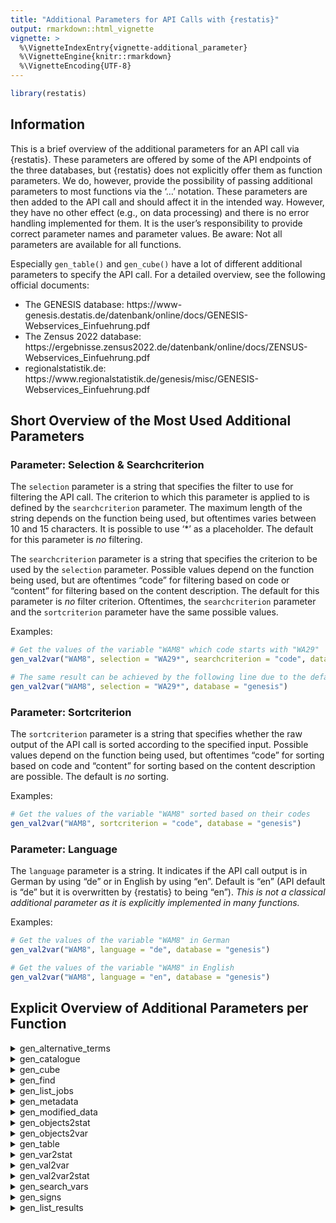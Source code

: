 ```yaml
---
title: "Additional Parameters for API Calls with {restatis}"
output: rmarkdown::html_vignette
vignette: >
  %\VignetteIndexEntry{vignette-additional_parameter}
  %\VignetteEngine{knitr::rmarkdown}
  %\VignetteEncoding{UTF-8}
---
```


```r
library(restatis)
```

## Information

This is a brief overview of the additional parameters for an API call via {restatis}. These parameters are offered by some of the API endpoints of the three databases, but {restatis} does not explicitly offer them as function parameters. We do, however, provide the possibility of passing additional parameters to most functions via the '...' notation. These parameters are then added to the API call and should affect it in the intended way. However, they have no other effect (e.g., on data processing) and there is no error handling implemented for them. It is the user's responsibility to provide correct parameter names and parameter values. Be aware: Not all parameters are available for all functions.

Especially `gen_table()` and `gen_cube()` have a lot of different additional parameters to specify the API call. For a detailed overview, see the following official documents:

- The GENESIS database: https://www-genesis.destatis.de/datenbank/online/docs/GENESIS-Webservices_Einfuehrung.pdf
- The Zensus 2022 database: https://ergebnisse.zensus2022.de/datenbank/online/docs/ZENSUS-Webservices_Einfuehrung.pdf
- regionalstatistik.de: https://www.regionalstatistik.de/genesis/misc/GENESIS-Webservices_Einfuehrung.pdf

## Short Overview of the Most Used Additional Parameters

### Parameter: Selection & Searchcriterion

The `selection` parameter is a string that specifies the filter to use for filtering the API call. The criterion to which this parameter is applied to is defined by the `searchcriterion` parameter. The maximum length of the string depends on the function being used, but oftentimes varies between 10 and 15 characters. It is possible to use '\*' as a placeholder. The default for this parameter is *no* filtering. 

The `searchcriterion` parameter is a string that specifies the criterion to be used by the `selection` parameter. Possible values depend on the function being used, but are oftentimes "code" for filtering based on code or "content" for filtering based on the content description. The default for this parameter is *no* filter criterion. Oftentimes, the `searchcriterion` parameter and the `sortcriterion` parameter have the same possible values.

Examples:
```r
# Get the values of the variable "WAM8" which code starts with "WA29"
gen_val2var("WAM8", selection = "WA29*", searchcriterion = "code", database = "genesis")

# The same result can be achieved by the following line due to the default of the "searchcriterion" parameter:
gen_val2var("WAM8", selection = "WA29*", database = "genesis")
```

### Parameter: Sortcriterion
The `sortcriterion` parameter is a string that specifies whether the raw output of the API call is sorted according to the specified input. Possible values depend on the function being used, but oftentimes "code" for sorting based on code and "content" for sorting based on the content description are possible. The default is *no* sorting.

Examples:
```r
# Get the values of the variable "WAM8" sorted based on their codes
gen_val2var("WAM8", sortcriterion = "code", database = "genesis")
```

### Parameter: Language
The `language` parameter is a string. It indicates if the API call output is in German by using "de" or in English by using "en". Default is "en" (API default is "de" but it is overwritten by {restatis} to being "en"). *This is not a classical additional parameter as it is explicitly implemented in many functions.*

Examples:
```r
# Get the values of the variable "WAM8" in German
gen_val2var("WAM8", language = "de", database = "genesis")

# Get the values of the variable "WAM8" in English
gen_val2var("WAM8", language = "en", database = "genesis")
```

## Explicit Overview of Additional Parameters per Function

<details>
<summary>gen_alternative_terms</summary> 

| Parameter   | Description |
| ----------- | ----------- |
| selection      | 1-15 characters; filtering based on "code" of the objects; "*" notations are possible       |
| language   | "de" / "en"        |

</details>

<details>
<summary>gen_catalogue</summary> 
For cubes: (only GENESIS and regionalstatistik.de)

| Parameter   | Description |
| ----------- | ----------- |
| selection      | 1-10 characters; filtering based on "code" of the objects; "*" notations are possible       |
| language   | "de" / "en"        |
| area   | "all" / "public" / "user"        |

For statistics:

| Parameter   | Description |
| ----------- | ----------- |
| selection      | 1-15 characters; filtering based on searchcriterion; "*" notations are possible       |
| searchcriterion   | "code" / "content"       |
| sortcriterion   | "code" / "content"       |
| language   | "de" / "en"        |

For tables:

| Parameter   | Description |
| ----------- | ----------- |
| selection      | 1-15 characters; filtering based on searchcriterion; "*" notations are possible       |
| searchcriterion   | "code" / "content" (only Zensus 2022 database)    |
| sortcriterion   | "code" / "top"       |
| language   | "de" / "en"        |
| area   | "all" / "public" / "user"        |

</details>

<details>
<summary>gen_cube</summary> 

see the following official documentation: https://www-genesis.destatis.de/datenbank/online/docs/GENESIS-Webservices_Einfuehrung.pdf
see the following official documentation: https://www.regionalstatistik.de/genesis/misc/GENESIS-Webservices_Einfuehrung.pdf
Only available for GENESIS and regionalstatistik.de

</details>

<details>
<summary>gen_find</summary> 
| Parameter   | Description |
| ----------- | ----------- |
| language   | "de" / "en"        |

</details>

<details>
<summary>gen_list_jobs</summary> 
| Parameter   | Description |
| ----------- | ----------- |
| selection      | 1-50 characters; filtering based on "code" of the objects or searchcriterion; "*" notations are possible       |
| searchcriterion   | "type" / "code" / "time" / "status"      |
| sortcriterion   | "type" / "code" / "time" / "status"      |
| language   | "de" / "en"        |
| type   | -        |

- See more in the following official documentation for GENESIS: https://www-genesis.destatis.de/datenbank/online/docs/GENESIS-Webservices_Einfuehrung.pdf 
- See more in the following official documentation for regionalstatistik.de: https://www.regionalstatistik.de/genesis/misc/GENESIS-Webservices_Einfuehrung.pdf

</details>

<details>
<summary>gen_metadata</summary> 
| Parameter   | Description |
| ----------- | ----------- |
| language   | "de" / "en"        |
| area   | "all" / "public" / "user"  *1      |

*1 for Zensus 2022 database only tables offer the additional parameter "area".
</details>

<details>
<summary>gen_modified_data</summary> 
| Parameter   | Description |
| ----------- | ----------- |
| selection   | 1-15 characters; filtering based on "code" of the objects; "*" notations are possible |
| language   | "de" / "en"        |
</details>

<details>
<summary>gen_objects2stat</summary> 
For cubes: (only GENESIS and regionalstatistik.de)

| Parameter   | Description |
| ----------- | ----------- |
| selection      | 1-10 characters; filtering based on "code" of the objects; "*" notations are possible       |
| area   | "all" / "public" / "user"        |
| language   | "de" / "en"        |

For variables:

| Parameter   | Description |
| ----------- | ----------- |
| selection      | 1-6 characters; filtering based on searchcriterion; "*" notations are possible       |
| searchcriterion   | "code" / "content"       |
| sortcriterion   | "code" / "content"       |
| language   | "de" / "en"        |
| area   | "all" / "public" / "user"        |
| type   | -        |

- See more in the following official documentation for GENESIS: https://www-genesis.destatis.de/datenbank/online/docs/GENESIS-Webservices_Einfuehrung.pdf 
- See more in the following official documentation for the Zensus 2022 database: https://ergebnisse.zensus2022.de/datenbank/online/docs/ZENSUS-Webservices_Einfuehrung.pdf
- See more in the following official documentation for regionalstatistik.de: https://www.regionalstatistik.de/genesis/misc/GENESIS-Webservices_Einfuehrung.pdf

For tables:

| Parameter   | Description |
| ----------- | ----------- |
| selection      | 1-15 characters; filtering based on "code" of the objects; "*" notations are possible       |
| language   | "de" / "en"        |
| area   | "all" / "public" / "user"        |
</details>

<details>
<summary>gen_objects2var</summary> 
For cubes: (only GENESIS and regionalstatistik.de)

| Parameter   | Description |
| ----------- | ----------- |
| selection      | 1-15 characters; filtering based on "code" of the objects; "*" notations are possible       |
| language   | "de" / "en"        |
| area   | "all" / "public" / "user"        |

For statistics:

| Parameter   | Description |
| ----------- | ----------- |
| selection      | 1-15 characters; filtering based on searchcriterion; "*" notations are possible       |
| searchcriterion   | "code" / "content"       |
| sortcriterion   | "code" / "content"       |
| language   | "de" / "en"        |
| area   | "all" / "public" / "user"        |

For tables:

| Parameter   | Description |
| ----------- | ----------- |
| selection      | 1-15 characters; filtering based on "code" of the objects; "*" notations are possible       |
| language   | "de" / "en"        |
| area   | "all" / "public" / "user"        |
</details>

<details>
<summary>gen_table</summary> 

- See more in the following official documentation for GENESIS: https://www-genesis.destatis.de/datenbank/online/docs/GENESIS-Webservices_Einfuehrung.pdf 
- See more in the following official documentation for the Zensus 2022 database: https://ergebnisse.zensus2022.de/datenbank/online/docs/ZENSUS-Webservices_Einfuehrung.pdf
- See more in the following official documentation for regionalstatistik.de: https://www.regionalstatistik.de/genesis/misc/GENESIS-Webservices_Einfuehrung.pdf

</details>

<details>
<summary>gen_var2stat</summary> 
| Parameter   | Description |
| ----------- | ----------- |
| selection      | 1-6 characters; filtering based on searchcriterion; "*" notations are possible       |
| searchcriterion   | "code" / "content"       |
| sortcriterion   | "code" / "content"       |
| language   | "de" / "en"        |
| area   | "all" / "public" / "user"        |
| type   | -        |

- See more in the following official documentation for GENESIS: https://www-genesis.destatis.de/datenbank/online/docs/GENESIS-Webservices_Einfuehrung.pdf 
- See more in the following official documentation for the Zensus 2022 database: https://ergebnisse.zensus2022.de/datenbank/online/docs/ZENSUS-Webservices_Einfuehrung.pdf
- See more in the following official documentation for regionalstatistik.de: https://www.regionalstatistik.de/genesis/misc/GENESIS-Webservices_Einfuehrung.pdf

</details>

<details>
<summary>gen_val2var</summary> 
| Parameter   | Description |
| ----------- | ----------- |
| selection      | 1-15 characters; filtering based on searchcriterion; "*" notations are possible       |
| searchcriterion   | "code" / "content"       |
| sortcriterion   | "code" / "content"       |
| language   | "de" / "en"        |

</details>

<details>
<summary>gen_val2var2stat</summary> 
| Parameter   | Description |
| ----------- | ----------- |
| selection      | 1-6 characters; filtering based on searchcriterion; "*" notations are possible       |
| searchcriterion   | "code" / "content"       |
| sortcriterion   | "code" / "content"       |
| language   | "de" / "en"        |
| area   | "all" / "public" / "user"        |
| type   | -        |

- See more in the following official documentation for GENESIS: https://www-genesis.destatis.de/datenbank/online/docs/GENESIS-Webservices_Einfuehrung.pdf 
- See more in the following official documentation for the Zensus 2022 database: https://ergebnisse.zensus2022.de/datenbank/online/docs/ZENSUS-Webservices_Einfuehrung.pdf
- See more in the following official documentation for regionalstatistik.de: https://www.regionalstatistik.de/genesis/misc/GENESIS-Webservices_Einfuehrung.pdf

</details>

<details>
<summary>gen_search_vars</summary> 
| Parameter   | Description |
| ----------- | ----------- |
| selection      | 1-6 characters; filtering based on searchcriterion; "*" notations are possible       |
| searchcriterion   | "code" / "content"       |
| sortcriterion   | "code" / "content"       |
| language   | "de" / "en"        |
| area   | "all" / "public" / "user"        |
| type   | -        |

- See more in the following official documentation for GENESIS: https://www-genesis.destatis.de/datenbank/online/docs/GENESIS-Webservices_Einfuehrung.pdf 
- See more in the following official documentation for the Zensus 2022 database: https://ergebnisse.zensus2022.de/datenbank/online/docs/ZENSUS-Webservices_Einfuehrung.pdf
- See more in the following official documentation for regionalstatistik.de: https://www.regionalstatistik.de/genesis/misc/GENESIS-Webservices_Einfuehrung.pdf

</details>

<details>
<summary>gen_signs</summary> 

| Parameter   | Description |
| ----------- | ----------- |
| language   | "de" / "en"        |

</details>

<details>
<summary>gen_list_results</summary> 

| Parameter   | Description |
| ----------- | ----------- |
| selection      | 1-15 characters; filtering based on "code"; "*" notations are possible       |
| area   | "all" / "public" / "user"        |
| language   | "de" / "en"        |

</details>
